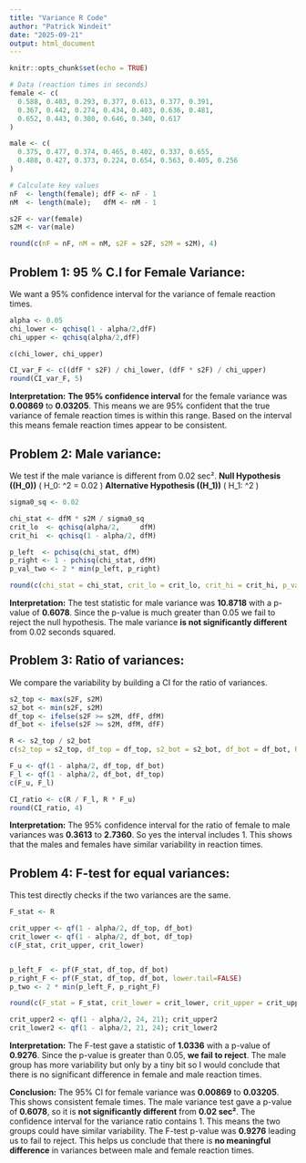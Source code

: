 ---
title: "Variance R Code"
author: "Patrick Windeit"
date: "2025-09-21"
output: html_document
---

```{r setup, include=FALSE}
knitr::opts_chunk$set(echo = TRUE)
```

```{r}
# Data (reaction times in seconds)
female <- c(
  0.588, 0.403, 0.293, 0.377, 0.613, 0.377, 0.391,
  0.367, 0.442, 0.274, 0.434, 0.403, 0.636, 0.481,
  0.652, 0.443, 0.380, 0.646, 0.340, 0.617
)

male <- c(
  0.375, 0.477, 0.374, 0.465, 0.402, 0.337, 0.655,
  0.488, 0.427, 0.373, 0.224, 0.654, 0.563, 0.405, 0.256
)
```
```{r}
# Calculate key values
nF  <- length(female); dfF <- nF - 1
nM  <- length(male);   dfM <- nM - 1

s2F <- var(female)
s2M <- var(male)  

round(c(nF = nF, nM = nM, s2F = s2F, s2M = s2M), 4)
```


## Problem 1: 95 % C.I for Female Variance:
We want a 95% confidence interval for the variance of female reaction times.
```{r}
alpha <- 0.05
chi_lower <- qchisq(1 - alpha/2,dfF)
chi_upper <- qchisq(alpha/2,dfF)

c(chi_lower, chi_upper)

CI_var_F <- c((dfF * s2F) / chi_lower, (dfF * s2F) / chi_upper)
round(CI_var_F, 5)

```
**Interpretation:**
**The 95% confidence interval** for the female variance was **0.00869** to **0.03205**. This means we are 95% confident that the true variance of female reaction times is within this range. Based on the interval this means female reaction times appear to be consistent.


## Problem 2: Male variance:
We test if the male variance is different from 0.02 sec².
**Null Hypothesis (\(H_0\))**  \( H_0: \sigma^2 = 0.02 \)
**Alternative Hypothesis (\(H_1\))**  \( H_1: \sigma^2 \neq 0.02 \)
```{r}
sigma0_sq <- 0.02

chi_stat <- dfM * s2M / sigma0_sq
crit_lo  <- qchisq(alpha/2,     dfM)
crit_hi  <- qchisq(1 - alpha/2, dfM)

p_left  <- pchisq(chi_stat, dfM)
p_right <- 1 - pchisq(chi_stat, dfM)
p_val_two <- 2 * min(p_left, p_right)

round(c(chi_stat = chi_stat, crit_lo = crit_lo, crit_hi = crit_hi, p_val = p_val_two), 4)
```
**Interpretation:**
The test statistic for male variance was **10.8718** with a p-value of **0.6078**. Since the p-value is much greater than 0.05 we fail to reject the null hypothesis. The male variance **is not significantly different** from 0.02 seconds squared.


## Problem 3: Ratio of variances:
We compare the variability by building a CI for the ratio of variances.
```{r}
s2_top <- max(s2F, s2M)
s2_bot <- min(s2F, s2M)
df_top <- ifelse(s2F >= s2M, dfF, dfM)
df_bot <- ifelse(s2F >= s2M, dfM, dfF)

R <- s2_top / s2_bot
c(s2_top = s2_top, df_top = df_top, s2_bot = s2_bot, df_bot = df_bot, R = R)

F_u <- qf(1 - alpha/2, df_top, df_bot)
F_l <- qf(1 - alpha/2, df_bot, df_top)
c(F_u, F_l)

CI_ratio <- c(R / F_l, R * F_u)
round(CI_ratio, 4)
```
**Interpretation:**
The 95% confidence interval for the ratio of female to male variances was **0.3613** to **2.7360**. So yes the interval includes 1. This shows that the males and females have similar variability in reaction times.


## Problem 4: F-test for equal variances:
This test directly checks if the two variances are the same.
```{r}
F_stat <- R

crit_upper <- qf(1 - alpha/2, df_top, df_bot)
crit_lower <- qf(1 - alpha/2, df_bot, df_top)
c(F_stat, crit_upper, crit_lower)


p_left_F  <- pf(F_stat, df_top, df_bot)
p_right_F <- pf(F_stat, df_top, df_bot, lower.tail=FALSE)
p_two <- 2 * min(p_left_F, p_right_F)

round(c(F_stat = F_stat, crit_lower = crit_lower, crit_upper = crit_upper, p_two = p_two), 4)

crit_upper2 <- qf(1 - alpha/2, 24, 21); crit_upper2
crit_lower2 <- qf(1 - alpha/2, 21, 24); crit_lower2
```
**Interpretation:**
The F-test gave a statistic of **1.0336** with a p-value of **0.9276**. Since the p-value is greater than 0.05, **we fail to reject**. The male group has more variability but only by a tiny bit so I would conclude that there is no significant difference in female and male reaction times.


**Conclusion:**
The 95% CI for female variance was **0.00869** to **0.03205**. This shows consistent female times. The male variance test gave a p-value of **0.6078**, so it is **not significantly different** from **0.02 sec²**. The confidence interval for the variance ratio contains 1. This means the two groups could have similar variability. The F-test p-value was **0.9276** leading us to fail to reject. This helps us conclude that there is **no meaningful difference** in variances between male and female reaction times.
